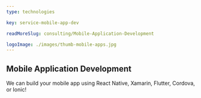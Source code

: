 ```yaml
---
type: technologies

key: service-mobile-app-dev

readMoreSlug: consulting/Mobile-Application-Development

logoImage: ./images/thumb-mobile-apps.jpg
---
```


## Mobile Application Development

We can build your mobile app using React Native, Xamarin, Flutter, Cordova, or Ionic!